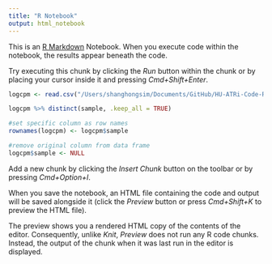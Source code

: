 ```yaml
---
title: "R Notebook"
output: html_notebook
---
```


This is an [R Markdown](http://rmarkdown.rstudio.com) Notebook. When you execute code within the notebook, the results appear beneath the code. 

Try executing this chunk by clicking the *Run* button within the chunk or by placing your cursor inside it and pressing *Cmd+Shift+Enter*. 

```r
logcpm <- read.csv("/Users/shanghongsim/Documents/GitHub/HU-ATRi-Code-Repository/data/EB++AdjustPANCAN_IlluminaHiSeq_RNASeqV2.geneExp (1).xena", header =TRUE, sep = "\t")
```
```r
logcpm %>% distinct(sample, .keep_all = TRUE)

#set specific column as row names
rownames(logcpm) <- logcpm$sample

#remove original column from data frame
logcpm$sample <- NULL
```

Add a new chunk by clicking the *Insert Chunk* button on the toolbar or by pressing *Cmd+Option+I*.

When you save the notebook, an HTML file containing the code and output will be saved alongside it (click the *Preview* button or press *Cmd+Shift+K* to preview the HTML file). 

The preview shows you a rendered HTML copy of the contents of the editor. Consequently, unlike *Knit*, *Preview* does not run any R code chunks. Instead, the output of the chunk when it was last run in the editor is displayed.

